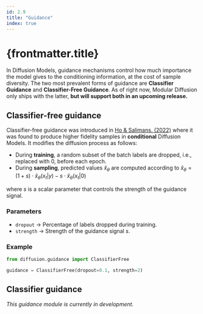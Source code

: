```yaml
---
id: 2.9
title: "Guidance"
index: true
---
```


# {frontmatter.title}

In Diffusion Models, guidance mechanisms control how much importance the model gives to the conditioning information, at the cost of sample diversity. The two most prevalent forms of guidance are **Classifier Guidance** and **Classifier-Free Guidance**. As of right now, Modular Diffusion only ships with the latter, **but will support both in an upcoming release.**

## Classifier-free guidance

Classifier-free guidance was introduced in [Ho & Salimans. (2022)](https://arxiv.org/abs/2207.12598) where it was found to produce higher fidelity samples in **conditional** Diffusion Models. It modifies the diffusion process as follows:

- During **training**, a random subset of the batch labels are dropped, i.e., replaced with 0, before each epoch.
- During **sampling**, predicted values $\hat{x}_\theta$ are computed according to $\hat{x}_\theta = (1 + s)\cdot\hat{x}_\theta(x_t|y) - s\cdot\hat{x}_\theta(x_t|0)$

where $s$ is a scalar parameter that controls the strength of the guidance signal.

### Parameters

- `dropout` -> Percentage of labels dropped during training.
- `strength` -> Strength of the guidance signal $s$.

### Example

```python
from diffusion.guidance import ClassifierFree

guidance = ClassifierFree(dropout=0.1, strength=2)
```

## Classifier guidance

*This guidance module is currently in development.*
